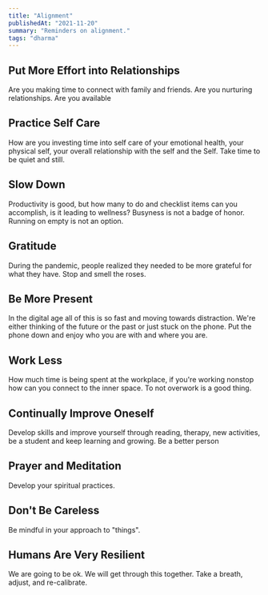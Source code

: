 ```yaml
---
title: "Alignment"
publishedAt: "2021-11-20"
summary: "Reminders on alignment."
tags: "dharma"
---
```


<YouTube videoId="poEU4ohhSTk" />

## Put More Effort into Relationships

Are you making time to connect with family and friends. Are you nurturing relationships. Are you available

## Practice Self Care

How are you investing time into self care of your emotional health, your physical self, your overall relationship 
with the self and the Self. Take time to be quiet and still.  

## Slow Down

Productivity is good, but how many to do and checklist items can you accomplish, is it leading to wellness? 
Busyness is not a badge of honor. Running on empty is not an option.

## Gratitude

During the pandemic, people realized they needed to be more grateful for what they have. 
Stop and smell the roses.

## Be More Present

In the digital age all of this is so fast and moving towards distraction. We're either thinking of the 
future or the past or just stuck on the phone. Put the phone down and enjoy who you are with 
and where you are.

## Work Less

How much time is being spent at the workplace, if you're working nonstop how can you connect 
to the inner space. To not overwork is a good thing.

## Continually Improve Oneself

Develop skills and improve yourself through reading, therapy, new activities, be a student 
and keep learning and growing. Be a better person

## Prayer and Meditation

Develop your spiritual practices.

## Don't Be Careless

Be mindful in your approach to "things".

## Humans Are Very Resilient

We are going to be ok. We will get through this together. 
Take a breath, adjust, and re-calibrate.